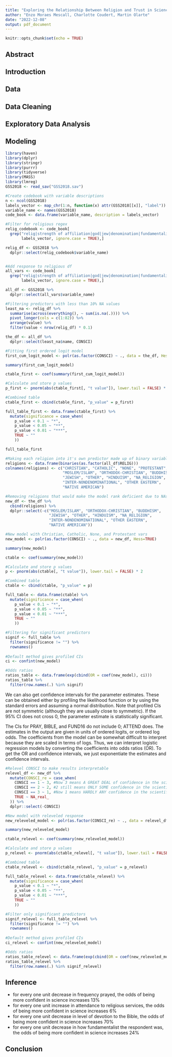 ```yaml
---
title: "Exploring the Relationship Between Religion and Trust in Science"
author: "Enzo Moraes Mescall, Charlotte Coudert, Martin Olarte"
date: "2022-12-08"
output: pdf_document
---
```


```r
knitr::opts_chunk$set(echo = TRUE)
```

## Abstract
## Introduction
## Data
## Data Cleaning
## Exploratory Data Analysis
## Modeling
```r
library(haven)
library(dplyr)
library(stringr)
library(purrr)
library(tidyverse)
library(MASS)
library(lmreg)
GSS2018 <- read_sav("GSS2018.sav")
```

```r

#Create codebook with variable descriptions
n <- ncol(GSS2018)
labels_vector <- map_chr(1:n, function(x) attr(GSS2018[[x]], "label"))
variable_name <- names(GSS2018)
code_book <- data.frame(variable_name, description = labels_vector)

#Filter for religious regex
relig_codebook <- code_book[
  grep("relig|strength of affiliation|god|jew|denomination|fundamentalist|bible|muslim|belief|church|pray", 
       labels_vector, ignore.case = TRUE),]

relig_df <- GSS2018 %>% 
  dplyr::select(relig_codebook$variable_name)


#Add response to religious df
all_vars <- code_book[
  grep("relig|strength of affiliation|god|jew|denomination|fundamentalist|bible|muslim|belief|church|pray|Confidence in scientific community", 
       labels_vector, ignore.case = TRUE),]

all_df <- GSS2018 %>% 
  dplyr::select(all_vars$variable_name)

```

```r
#Filtering predictors with less than 10% NA values
least_na <- relig_df %>% 
  summarise(across(everything(), ~ sum(is.na(.)))) %>% 
  pivot_longer(cols = c(1:82)) %>% 
  arrange(value) %>%
  filter(value < nrow(relig_df) * 0.1)

the_df <- all_df %>%
  dplyr::select(least_na$name, CONSCI)

#Fitting first ordered logit model
first_cum_logit_model <- polr(as.factor(CONSCI) ~ ., data = the_df, Hess=TRUE)

summary(first_cum_logit_model)

ctable_first <- coef(summary(first_cum_logit_model))

#Calculate and store p values
p_first <- pnorm(abs(ctable_first[, "t value"]), lower.tail = FALSE) * 2

#Combined table
ctable_first <- cbind(ctable_first, "p_value" = p_first)

full_table_first <- data.frame(ctable_first) %>%
  mutate(significance = case_when(
    p_value < 0.1 ~ "*",
    p_value < 0.05 ~ "**",
    p_value < 0.01 ~ "***",
    TRUE ~ ""
    ))

full_table_first
```

```r
#Making each religion into it's own predictor made up of binary variables
religions <- data.frame(binaries(as.factor(all_df$RELIG)))
colnames(religions) <- c("CHRISTIAN", "CATHOLIC", "NONE", "PROTESTANT", 
                         "MOSLEM/ISLAM", "ORTHODOX-CHRISTIAN", "BUDDHISM", 
                         "JEWISH", "OTHER", "HINDUISM", "NA_RELIGION", 
                         "INTER-NONDENOMINATIONAL", "OTHER EASTERN", 
                         "NATIVE AMERICAN")

#Removing religions that would make the model rank deficient due to NAs
new_df <- the_df %>%
  cbind(religions) %>%
  dplyr::select(-c("MOSLEM/ISLAM", "ORTHODOX-CHRISTIAN", "BUDDHISM", 
                   "JEWISH", "OTHER", "HINDUISM", "NA_RELIGION", 
                   "INTER-NONDENOMINATIONAL", "OTHER EASTERN", 
                   "NATIVE AMERICAN"))

#New model with Christian, Catholic, None, and Protestant vars
new_model <- polr(as.factor(CONSCI) ~ ., data = new_df, Hess=TRUE)

summary(new_model)

ctable <- coef(summary(new_model))

#Calculate and store p values
p <- pnorm(abs(ctable[, "t value"]), lower.tail = FALSE) * 2

#Combined table
ctable <- cbind(ctable, "p_value" = p)

full_table <- data.frame(ctable) %>%
  mutate(significance = case_when(
    p_value < 0.1 ~ "*",
    p_value < 0.05 ~ "**",
    p_value < 0.01 ~ "***",
    TRUE ~ ""
    ))

#Filtering for significant predictors
signif <- full_table %>% 
  filter(significance != "") %>%
  rownames()
  
#Default method gives profiled CIs
ci <- confint(new_model) 

#Odds ratios
ratios_table <- data.frame(exp(cbind(OR = coef(new_model), ci)))
ratios_table %>%
  filter(row.names(.) %in% signif)
```

We can also get confidence intervals for the parameter estimates. These can be obtained either by profiling the likelihood function or by using the standard errors and assuming a normal distribution. Note that profiled CIs are not symmetric (although they are usually close to symmetric). If the 95% CI does not cross 0, the parameter estimate is statistically significant.

The CIs for PRAY, BIBLE, and FUND16 do not include 0; ATTEND does. The estimates in the output are given in units of ordered logits, or ordered log odds. The coefficients from the model can be somewhat difficult to interpret because they are scaled in terms of logs. Thus, we can interpret logistic regression models by converting the coefficients into odds ratios (OR). To get the OR and confidence intervals, we just exponentiate the estimates and confidence intervals.

```r
#Relevel CONSCI to make results interpretable
relevel_df <- new_df %>%
  mutate(CONSCI_re = case_when(
    CONSCI == 1 ~ 3, #Now 3 means A GREAT DEAL of confidence in the scientific community
    CONSCI == 2 ~ 2, #2 still means ONLY SOME confidence in the scientific community
    CONSCI == 3 ~ 1, #Now 1 means HARDLY ANY confidence in the scientific community
    TRUE ~ NA_real_
  )) %>%
  dplyr::select(-CONSCI)

#New model with releveled response
new_releveled_model <- polr(as.factor(CONSCI_re) ~ ., data = relevel_df, Hess=TRUE)

summary(new_releveled_model)

ctable_relevel <- coef(summary(new_releveled_model))

#Calculate and store p values
p_relevel <- pnorm(abs(ctable_relevel[, "t value"]), lower.tail = FALSE) * 2

#Combined table
ctable_relevel <- cbind(ctable_relevel, "p_value" = p_relevel)

full_table_relevel <- data.frame(ctable_relevel) %>%
  mutate(significance = case_when(
    p_value < 0.1 ~ "*",
    p_value < 0.05 ~ "**",
    p_value < 0.01 ~ "***",
    TRUE ~ ""
    ))

#Filter only significant predictors
signif_relevel <- full_table_relevel %>% 
  filter(significance != "") %>%
  rownames()
  
#Default method gives profiled CIs
ci_relevel <- confint(new_releveled_model) 

#Odds ratios
ratios_table_relevel <- data.frame(exp(cbind(OR = coef(new_releveled_model), ci_relevel)))
ratios_table_relevel %>%
  filter(row.names(.) %in% signif_relevel)
```

## Inference

- for every one unit decrease in frequency prayed, the odds of being more confident in science increases 13%
- for every one unit increase in attendance to religious services, the odds of being more confident in science increases 6% 
- for every one unit decrease in level of devotion to the Bible, the odds of being more confident in science increases 70% 
- for every one unit decrease in how fundamentalist the respondent was, the odds of being more confident in science increases 24%

## Conclusion

